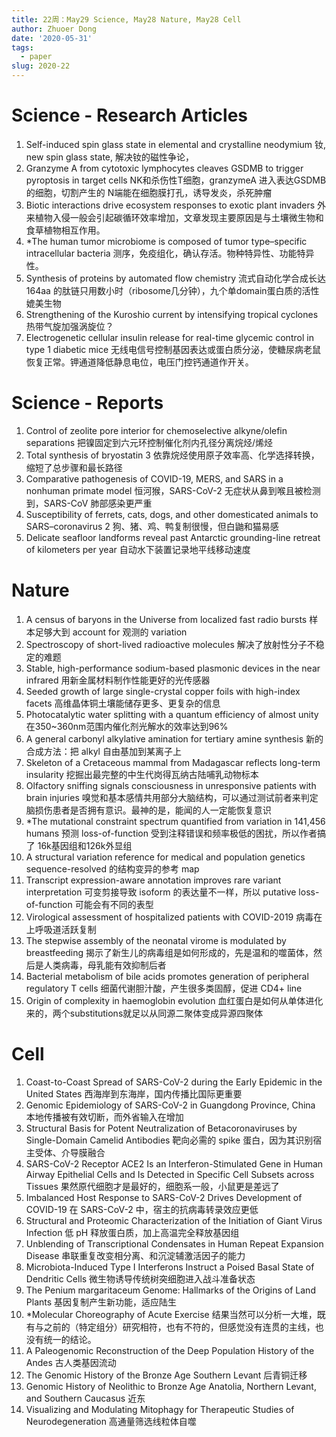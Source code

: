 ```yaml
---
title: 22周：May29 Science, May28 Nature, May28 Cell 
author: Zhuoer Dong
date: '2020-05-31'
tags:
  - paper
slug: 2020-22
---
```




# Science - Research Articles

1. Self-induced spin glass state in elemental and crystalline neodymium
   钕, new spin glass state, 解决钕的磁性争论，
1. Granzyme A from cytotoxic lymphocytes cleaves GSDMB to trigger pyroptosis in target cells
   NK和杀伤性T细胞，granzymeA 进入表达GSDMB的细胞，切割产生的 N端能在细胞膜打孔，诱导发炎，杀死肿瘤
1. Biotic interactions drive ecosystem responses to exotic plant invaders
   外来植物入侵一般会引起碳循环效率增加，文章发现主要原因是与土壤微生物和食草植物相互作用。
1. *The human tumor microbiome is composed of tumor type–specific intracellular bacteria
   测序，免疫组化，确认存活。物种特异性、功能特异性。
1. Synthesis of proteins by automated flow chemistry
   流式自动化学合成长达 164aa 的肽链只用数小时（ribosome几分钟），九个单domain蛋白质的活性媲美生物
1. Strengthening of the Kuroshio current by intensifying tropical cyclones
   热带气旋加强涡旋位？
1. Electrogenetic cellular insulin release for real-time glycemic control in type 1 diabetic mice
   无线电信号控制基因表达或蛋白质分泌，使糖尿病老鼠恢复正常。钾通道降低静息电位，电压门控钙通道作开关。



# Science - Reports

1. Control of zeolite pore interior for chemoselective alkyne/olefin separations
   把镍固定到六元环控制催化剂内孔径分离烷烃/烯烃
1. Total synthesis of bryostatin 3
   依靠烷烃使用原子效率高、化学选择转换，缩短了总步骤和最长路径
1. Comparative pathogenesis of COVID-19, MERS, and SARS in a nonhuman primate model
   恒河猴，SARS-CoV-2 无症状从鼻到喉且被检测到，SARS-CoV 肺部感染更严重
1. Susceptibility of ferrets, cats, dogs, and other domesticated animals to SARS–coronavirus 2
   狗、猪、鸡、鸭复制很慢，但白鼬和猫易感
1. Delicate seafloor landforms reveal past Antarctic grounding-line retreat of kilometers per year
   自动水下装置记录地平线移动速度



# Nature

1. A census of baryons in the Universe from localized fast radio bursts 
   样本足够大到 account for 观测的 variation
1. Spectroscopy of short-lived radioactive molecules 
   解决了放射性分子不稳定的难题
1. Stable, high-performance sodium-based plasmonic devices in the near infrared 
   用新金属材料制作性能更好的光传感器
1. Seeded growth of large single-crystal copper foils with high-index facets 
   高维晶体铜土壤能储存更多、更复杂的信息
1. Photocatalytic water splitting with a quantum efficiency of almost unity 
   在350~360nm范围内催化剂光解水的效率达到96%
1. A general carbonyl alkylative amination for tertiary amine synthesis 
   新的合成方法：把 alkyl 自由基加到某离子上
1. Skeleton of a Cretaceous mammal from Madagascar reflects long-term insularity 
   挖掘出最完整的中生代岗得瓦纳古陆哺乳动物标本
1. Olfactory sniffing signals consciousness in unresponsive patients with brain injuries 
   嗅觉和基本感情共用部分大脑结构，可以通过测试前者来判定脑损伤患者是否拥有意识。最神的是，能闻的人一定能恢复意识
1. *The mutational constraint spectrum quantified from variation in 141,456 humans 
   预测 loss-of-function 受到注释错误和频率极低的困扰，所以作者搞了 16k基因组和126k外显组
1. A structural variation reference for medical and population genetics 
   sequence-resolved 的结构变异的参考 map
1. Transcript expression-aware annotation improves rare variant interpretation
   可变剪接导致 isoform 的表达量不一样，所以 putative loss-of-function 可能会有不同的表型
1. Virological assessment of hospitalized patients with COVID-2019 
   病毒在上呼吸道活跃复制
1. The stepwise assembly of the neonatal virome is modulated by breastfeeding 
   揭示了新生儿的病毒组是如何形成的，先是温和的噬菌体，然后是人类病毒，母乳能有效抑制后者
1. Bacterial metabolism of bile acids promotes generation of peripheral regulatory T cells 
   细菌代谢胆汁酸，产生很多类固醇，促进 CD4+ line
1. Origin of complexity in haemoglobin evolution 
   血红蛋白是如何从单体进化来的，两个substitutions就足以从同源二聚体变成异源四聚体



# Cell

1. Coast-to-Coast Spread of SARS-CoV-2 during the Early Epidemic in the United States
   西海岸到东海岸，国内传播比国际更重要
1. Genomic Epidemiology of SARS-CoV-2 in Guangdong Province, China
   本地传播被有效切断，而外省输入在增加
1. Structural Basis for Potent Neutralization of Betacoronaviruses by Single-Domain Camelid Antibodies
   靶向必需的 spike 蛋白，因为其识别宿主受体、介导膜融合
1. SARS-CoV-2 Receptor ACE2 Is an Interferon-Stimulated Gene in Human Airway Epithelial Cells and Is Detected in Specific Cell Subsets across Tissues
   果然原代细胞才是最好的，细胞系一般，小鼠更是差远了
1. Imbalanced Host Response to SARS-CoV-2 Drives Development of COVID-19
   在 SARS-CoV-2 中，宿主的抗病毒转录效应更低
1. Structural and Proteomic Characterization of the Initiation of Giant Virus Infection
   低 pH 释放蛋白质，加上高温完全释放基因组
1. Unblending of Transcriptional Condensates in Human Repeat Expansion Disease
   串联重复改变相分离、和沉淀辅激活因子的能力
1. Microbiota-Induced Type I Interferons Instruct a Poised Basal State of Dendritic Cells
   微生物诱导传统树突细胞进入战斗准备状态
1. The Penium margaritaceum Genome: Hallmarks of the Origins of Land Plants
   基因复制产生新功能，适应陆生
1. *Molecular Choreography of Acute Exercise
   结果当然可以分析一大堆，既有与之前的（特定组分）研究相符，也有不符的，但感觉没有连贯的主线，也没有统一的结论。
1. A Paleogenomic Reconstruction of the Deep Population History of the Andes
   古人类基因流动
1. The Genomic History of the Bronze Age Southern Levant
   后青铜迁移
1. Genomic History of Neolithic to Bronze Age Anatolia, Northern Levant, and Southern Caucasus
   近东
1. Visualizing and Modulating Mitophagy for Therapeutic Studies of Neurodegeneration
   高通量筛选线粒体自噬
